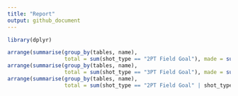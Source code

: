 ```yaml
---
title: "Report"
output: github_document
---
```





```r
library(dplyr)

arrange(summarise(group_by(tables, name), 
                  total = sum(shot_type == "2PT Field Goal"), made = sum(shot_made_flag == "shot_yes" & shot_type == "2PT Field Goal"), percentage = made/total), desc(percentage))
arrange(summarise(group_by(tables, name), 
                  total = sum(shot_type == "3PT Field Goal"), made = sum(shot_made_flag == "shot_yes" & shot_type == "3PT Field Goal"), percentage = made/total), desc(percentage))
arrange(summarise(group_by(tables, name), 
                  total = sum(shot_type == "2PT Field Goal" | shot_type == "3PT Field Goal"), made = sum(shot_made_flag == "shot_yes"), percentage = made/total), desc(percentage))



```
